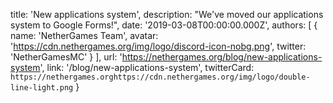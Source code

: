   title: 'New applications system',
  description: "We've moved our applications system to Google Forms!",
  date: '2019-03-08T00:00:00.000Z',
  authors: [
    {
      name: 'NetherGames Team',
      avatar: 'https://cdn.nethergames.org/img/logo/discord-icon-nobg.png',
      twitter: 'NetherGamesMC'
    }
  ],
  url: 'https://nethergames.org/blog/new-applications-system',
  link: '/blog/new-applications-system',
  twitterCard: `https://nethergames.orghttps://cdn.nethergames.org/img/logo/double-line-light.png`
}
